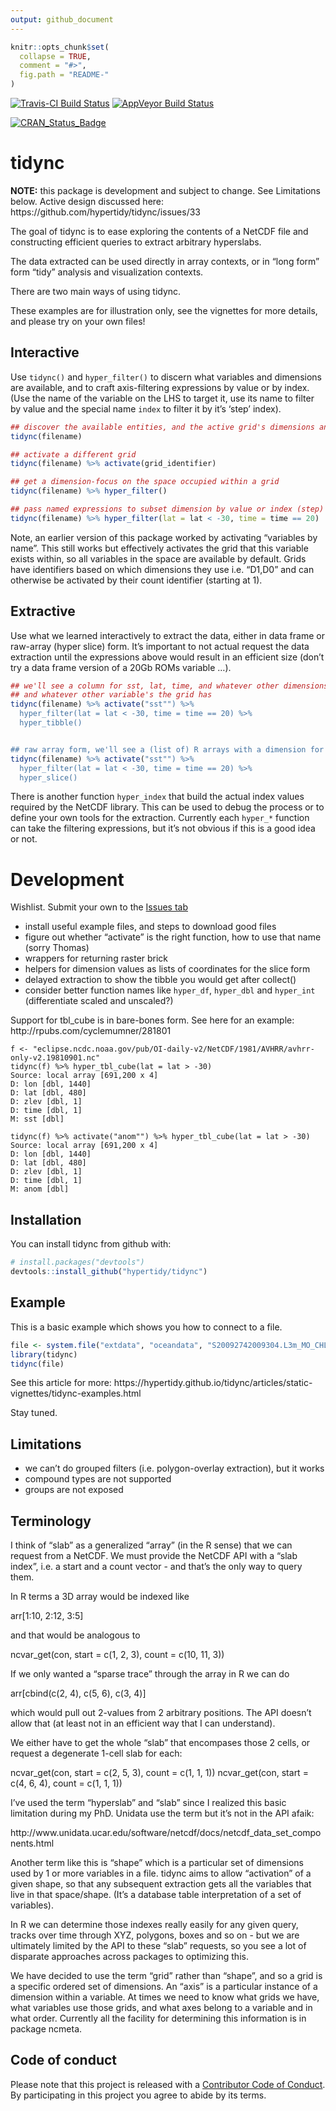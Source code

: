 ```yaml
---
output: github_document
---
```


<!-- README.md is generated from README.Rmd. Please edit that file -->

```r
knitr::opts_chunk$set(
  collapse = TRUE,
  comment = "#>",
  fig.path = "README-"
)
```
[![Travis-CI Build Status](https://travis-ci.org/hypertidy/tidync.svg?branch=master)](https://travis-ci.org/hypertidy/tidync)
[![AppVeyor Build Status](https://ci.appveyor.com/api/projects/status/github/hypertidy/tidync?branch=master&svg=true)](https://ci.appveyor.com/project/hypertidy/tidync) 

[![CRAN_Status_Badge](http://www.r-pkg.org/badges/version/tidync)](https://cran.r-project.org/package=tidync)

# tidync

**NOTE:** this package is development and subject to change.  See Limitations below. Active design discussed here: https://github.com/hypertidy/tidync/issues/33

The goal of tidync is to ease exploring the contents of a NetCDF file and constructing efficient queries to extract
arbitrary hyperslabs. 

The data extracted can be used directly in array contexts, or in "long form" form "tidy" analysis and
visualization contexts. 

There are two main ways of using tidync. 

These examples are for illustration only, see the vignettes for more details, and please try on your own files!

## Interactive

Use `tidync()` and `hyper_filter()` to discern what variables and dimensions are available, and to craft axis-filtering
expressions by value or by index. (Use the name of the variable on the LHS to target it, use its name to filter by value and the special name `index` to filter it by it's 'step' index). 

```r
## discover the available entities, and the active grid's dimensions and variables
tidync(filename)

## activate a different grid
tidync(filename) %>% activate(grid_identifier)

## get a dimension-focus on the space occupied within a grid
tidync(filename) %>% hyper_filter()

## pass named expressions to subset dimension by value or index (step)
tidync(filename) %>% hyper_filter(lat = lat < -30, time = time == 20)
```


Note, an earlier version of this package worked by activating "variables by name". This still works but effectively activates the grid that this variable exists within, so all variables in the space are available by default. Grids have identifiers based on which dimensions they use i.e. "D1,D0" and can otherwise be activated by their count identifier (starting at 1). 

## Extractive

Use what we learned interactively to extract the data, either in data frame or raw-array (hyper slice) form. It's important to not actual request the data extraction until the expressions above would result in an efficient size (don't try a data frame version of a 20Gb ROMs variable ...). 

```r
## we'll see a column for sst, lat, time, and whatever other dimensions sst has
## and whatever other variable's the grid has
tidync(filename) %>% activate("sst"") %>% 
  hyper_filter(lat = lat < -30, time = time == 20) %>% 
  hyper_tibble()


## raw array form, we'll see a (list of) R arrays with a dimension for each seen by tidync(filename) %>% activate("sst"")
tidync(filename) %>% activate("sst"") %>% 
  hyper_filter(lat = lat < -30, time = time == 20) %>% 
  hyper_slice()

```

There is another function `hyper_index` that build the actual index values required by the NetCDF library. This can be used to debug the process or to define your own tools for the extraction. Currently each `hyper_*` function can take the filtering expressions, but it's not obvious if this is a good idea or not. 

# Development

Wishlist. Submit your own to the [Issues tab](https://github.com/hypertidy/tidync)

* install useful example files, and steps to download good files
* figure out whether "activate" is the right function, how to use that name (sorry Thomas)
* wrappers for returning raster brick
* helpers for dimension values as lists of coordinates for the slice form
* delayed extraction to show the tibble you would get after collect()
* consider better function names like `hyper_df`, `hyper_dbl` and `hyper_int` (differentiate scaled and unscaled?)

Support for tbl_cube is in bare-bones form. See here for an example: http://rpubs.com/cyclemumner/281801

```
f <- "eclipse.ncdc.noaa.gov/pub/OI-daily-v2/NetCDF/1981/AVHRR/avhrr-only-v2.19810901.nc"
tidync(f) %>% hyper_tbl_cube(lat = lat > -30)
Source: local array [691,200 x 4]
D: lon [dbl, 1440]
D: lat [dbl, 480]
D: zlev [dbl, 1]
D: time [dbl, 1]
M: sst [dbl]

tidync(f) %>% activate("anom"") %>% hyper_tbl_cube(lat = lat > -30)
Source: local array [691,200 x 4]
D: lon [dbl, 1440]
D: lat [dbl, 480]
D: zlev [dbl, 1]
D: time [dbl, 1]
M: anom [dbl]
```


## Installation

You can install tidync from github with:

```r
# install.packages("devtools")
devtools::install_github("hypertidy/tidync")
```

## Example

This is a basic example which shows you how to connect to a file. 

```r
file <- system.file("extdata", "oceandata", "S20092742009304.L3m_MO_CHL_chlor_a_9km.nc", package = "tidync")
library(tidync)
tidync(file) 
```


See this article for more:  https://hypertidy.github.io/tidync/articles/static-vignettes/tidync-examples.html

Stay tuned. 


## Limitations

* we can't do grouped filters (i.e. polygon-overlay extraction), but it works
* compound types are not supported
* groups are not exposed

## Terminology

 I think of "slab" as a generalized "array" (in the R sense) that we can request from a NetCDF.  We must provide the NetCDF API with a "slab index", i.e. a start and a count vector -  and that's the only way to query them. 

In R terms a 3D array would be indexed like

arr[1:10, 2:12, 3:5]

and that would be analogous to 

ncvar_get(con, start = c(1, 2, 3), count = c(10, 11, 3))

If we only wanted a "sparse trace" through the array in R we can do 

arr[cbind(c(2, 4), c(5, 6), c(3, 4)]

which would pull out 2-values from 2 arbitrary positions. The API doesn't allow that (at least not in an efficient way that I can understand). 

We either have to get the whole "slab" that encompases those 2 cells, or request a degenerate 1-cell slab for each: 

ncvar_get(con, start = c(2, 5, 3), count = c(1, 1, 1))
ncvar_get(con, start = c(4, 6, 4), count = c(1, 1, 1))

I've used the term "hyperslab" and "slab" since I realized this basic limitation during my PhD. Unidata use the term but it's not in the API afaik: 

http://www.unidata.ucar.edu/software/netcdf/docs/netcdf_data_set_components.html

Another term like this is "shape" which is a particular set of dimensions used by 1 or more variables in a file. tidync aims to allow "activation" of a given shape, so that any subsequent extraction gets all the variables that live in that space/shape. (It's a database table interpretation of a set of variables). 

In R we can determine those indexes really easily for any given query, tracks over time through XYZ, polygons, boxes and so on - but we are ultimately limited by the API to these "slab" requests, so you see a lot of disparate approaches across packages to optimizing this. 

We have decided to use the term "grid" rather than "shape", and so a grid is a specific ordered set of dimensions. An "axis" is a particular instance of a dimension within a variable. At times we need to know what grids we have, what variables use those grids, and what axes belong to a variable and in what order. Currently all the facility for determining this information is in package ncmeta. 



## Code of conduct

Please note that this project is released with a [Contributor Code of Conduct](CONDUCT.md). By participating in this project you agree to abide by its terms.

